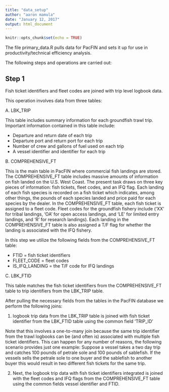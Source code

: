 ```yaml
---
title: "data_setup"
author: "aaron mamula"
date: "January 12, 2017"
output: html_document
---
```


```r
knitr::opts_chunk$set(echo = TRUE)
```

The file primary_data.R pulls data for PacFIN and sets it up for use in productivity/technical efficiency analysis.

The following steps and operations are carried out:


## Step 1

Fish ticket identifiers and fleet codes are joined with trip level logbook data.

This operation involves data from three tables:

A. LBK_TRIP

This table includes summary information for each groundfish trawl trip.  Important information contained in this table include:

* Departure and return date of each trip
* Departure port and return port for each trip
* Number of crew and gallons of fuel used on each trip
* A vessel identifier and identifier for each trip


B. COMPREHENSIVE_FT

This is the main table in PacFIN where commercial fish landings are stored.  The COMPREHENSIVE_FT table includes massive amounts of  information on fish landed on the U.S. West Coast.  The present task draws on three key pieces of information: fish tickets, fleet codes, and an IFQ flag. Each landing of each fish species is recorded on a fish ticket which indicates, among other things, the pounds of each species landed and price paid for each species by the dealer.  In the COMPREHENSIVE_FT table, each fish ticket is assigned to a fleet code.  Fleet codes for the groundfish fishery include ('XX' for tribal landings, 'OA' for open access landings, and 'LE' for limited entry landings, and 'R' for research landings). Each landing in the COMPREHENSIVE_FT table is also assigned a T/F flag for whether the landing is associated with the IFQ fishery.

In this step we utilize the following fields from the COMPREHENSIVE_FT table:

* FTID = fish ticket identifiers  
* FLEET_CODE = fleet codes  
* IS_IFQ_LANDING = the T/F code for IFQ landings

C. LBK_FTID

This table matches the fish ticket identifiers from the COMPREHENSIVE_FT table to trip identifiers from the LBK_TRIP table. 

After pulling the necessary fields from the tables in the PacFIN database we perform the following joins:

1. logbook trip data from the LBK_TRIP table is joined with fish ticket identifier from the LBK_FTID table using the common field
'TRIP_ID'

Note that this involves a one-to-many join because the same trip identifier from the trawl logbooks can be (and often is) associated with multiple
fish ticket identifiers.  This can happen for any number of reasons, the following scenario provides just one example: Suppose a vessel takes a 
two day trip and catches 100 pounds of petrale sole and 100 pounds of sablefish. If the vessels sells the petrale sole to one buyer and the sablefish
to another buyer this would result in two different fish tickets for the same trip. 


2. Next, the logbook trip data with fish ticket identifiers integrated is joined with the fleet codes and IFQ flags from the COMPREHENSIVE_FT
table using the common fields vessel identifier and FTID.


